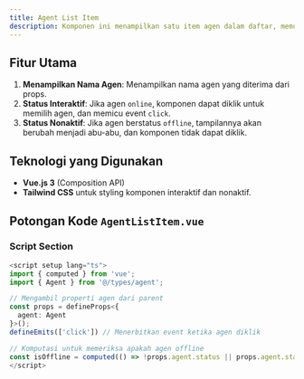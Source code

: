 ```yaml
---
title: Agent List Item
description: Komponen ini menampilkan satu item agen dalam daftar, memungkinkan interaksi jika agen tersedia (bukan offline). Jika agen dalam status `offline`, komponen tidak akan bisa diklik dan akan muncul dengan gaya nonaktif (grayed out).
---
```


## Fitur Utama
1. **Menampilkan Nama Agen**: Menampilkan nama agen yang diterima dari props.
2. **Status Interaktif**: Jika agen `online`, komponen dapat diklik untuk memilih agen, dan memicu event `click`.
3. **Status Nonaktif**: Jika agen berstatus `offline`, tampilannya akan berubah menjadi abu-abu, dan komponen tidak dapat diklik.

## Teknologi yang Digunakan
- **Vue.js 3** (Composition API)
- **Tailwind CSS** untuk styling komponen interaktif dan nonaktif.

## Potongan Kode `AgentListItem.vue`

### Script Section

```typescript
<script setup lang="ts">
import { computed } from 'vue';
import { Agent } from '@/types/agent';

// Mengambil properti agen dari parent
const props = defineProps<{
  agent: Agent
}>();
defineEmits(['click']) // Menerbitkan event ketika agen diklik

// Komputasi untuk memeriksa apakah agen offline
const isOffline = computed(() => !props.agent.status || props.agent.status === 'offline');
</script>

